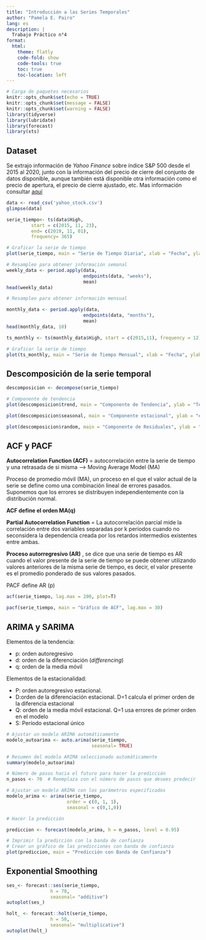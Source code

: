 ---
title: "Introducción a las Series Temporales"
author: "Pamela E. Pairo"
lang: es
description: |
  Trabajo Práctico n°4
format:
  html:
    theme: flatly
    code-fold: show
    code-tools: true
    toc: true
    toc-location: left
---

```{r, message=FALSE}
# Carga de paquetes necesarios
knitr::opts_chunk$set(echo = TRUE)
knitr::opts_chunk$set(message = FALSE)
knitr::opts_chunk$set(warning = FALSE)
library(tidyverse)
library(lubridate)
library(forecast)
library(xts)
```

## Dataset

Se extrajo información de _Yahoo Finance_ sobre índice S&P 500 desde el 2015 al 2020, junto con la información del precio de cierre del conjunto de datos disponible, aunque también está disponible otra información como el precio de apertura, el precio de cierre ajustado, etc. Mas información consultar [aquí](https://www.kaggle.com/datasets/arashnic/time-series-forecasting-with-yahoo-stock-price?resource=download)

```{r}
data <- read_csv('yahoo_stock.csv')
glimpse(data)
```
```{r}
serie_tiempo<- ts(data$High, 
         start = c(2015, 11, 23), 
         end= c(2019, 11, 01), 
         frequency= 365)

# Graficar la serie de tiempo
plot(serie_tiempo, main = "Serie de Tiempo Diaria", xlab = "Fecha", ylab = "")

```
```{r}
# Resampleo para obtener información semanal
weekly_data <- period.apply(data, 
                            endpoints(data, "weeks"), 
                            mean)
head(weekly_data)
```

```{r}
# Resampleo para obtener información mensual

monthly_data <- period.apply(data, 
                            endpoints(data, "months"), 
                            mean)
head(monthly_data, 10)
```

```{r}
ts_monthly <- ts(monthly_data$High, start = c(2015,11), frequency = 12)

# Graficar la serie de tiempo
plot(ts_monthly, main = "Serie de Tiempo Mensual", xlab = "Fecha", ylab = "")

```

## Descomposición de la serie temporal

```{r}
descomposicion <- decompose(serie_tiempo)

# Componente de tendencia
plot(descomposicion$trend, main = "Componente de Tendencia", ylab = "Tendencia")
```


```{r}
plot(descomposicion$seasonal, main = "Componente estacional", ylab = "estacionalidad")

```
```{r}
plot(descomposicion$random, main = "Componente de Residuales", ylab = "Residuales")
```
## ACF y PACF

**Autocorrelation Function (ACF)** = autocorrelación entre la serie de tiempo y una retrasada de si misma ---> Moving Average Model (MA)

Proceso de promedio móvil (MA), un proceso en el que el valor actual de la serie se define como una combinación lineal de errores pasados. Suponemos que los errores se distribuyen independientemente con la distribución normal.

**ACF define el orden MA(q)**

**Partial Autocorrelation Function** = La autocorrelación parcial mide la correlación entre dos variables separadas por k periodos cuando no seconsidera la dependencia creada por los retardos intermedios existentes entre ambas.

**Proceso autorregresivo (AR)** , se dice que una serie de tiempo es AR cuando el valor presente de la serie de tiempo se puede obtener utilizando valores anteriores de la misma serie de tiempo, es decir, el valor presente es el promedio ponderado de sus valores pasados.

PACF define AR (p)

```{r}
acf(serie_tiempo, lag.max = 200, plot=T)
```


```{r}
pacf(serie_tiempo, main = "Gráfico de ACF", lag.max = 30)
```
## ARIMA y SARIMA

\begin{align*}
\LARGE \mathbf{ARIMA} (p, d, q) {x} (P, D, Q)S
\end{align*}

Elementos de la tendencia:

- p: orden autoregresivo
- d: orden de la diferenciación (_differencing_)
- q: orden de la media móvil
    
Elementos de la estacionalidad:

- P: orden autoregresivo estacional.
- D:orden de la diferenciación estacional. D=1 calcula el primer orden de la diferencia estacional
- Q: orden de la media móvil estacional. Q=1 usa errores de primer orden en el modelo
- S: Período estacional único

```{r}
# Ajustar un modelo ARIMA automáticamente
modelo_autoarima <- auto.arima(serie_tiempo,
                               seasonal= TRUE)

# Resumen del modelo ARIMA seleccionado automáticamente
summary(modelo_autoarima)
```
```{r}

# Número de pasos hacia el futuro para hacer la predicción
n_pasos <- 70  # Reemplaza con el número de pasos que desees predecir

# Ajustar un modelo ARIMA con los parámetros especificados
modelo_arima <- arima(serie_tiempo, 
                      order = c(0, 1, 1), 
                      seasonal = c(0,1,0))

# Hacer la predicción

prediccion <- forecast(modelo_arima, h = n_pasos, level = 0.95)

# Imprimir la predicción con la banda de confianza
# Crear un gráfico de las predicciones con banda de confianza
plot(prediccion, main = "Predicción con Banda de Confianza")
```

## Exponential Smoothing
 
```{r}
ses_<- forecast::ses(serie_tiempo,
                h = 70,
                seasonal= "additive")
autoplot(ses_)
```
```{r}
holt_ <- forecast::holt(serie_tiempo,
                h = 50,
                seasonal= "multiplicative")
autoplot(holt_)
```



